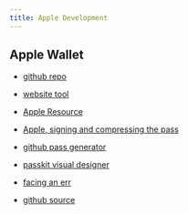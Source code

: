 ```yaml
---
title: Apple Development
---
```


## Apple Wallet

- [github repo](https://github.com/alexandercerutti/passkit-generator?tab=readme-ov-file)
- [website tool](https://pkvd.app/)

- [Apple Resource](https://support.apple.com/guide/keychain-access/add-certificates-to-a-keychain-kyca2431/mac)
- [Apple, signing and compressing the pass](https://developer.apple.com/library/archive/documentation/UserExperience/Conceptual/PassKit_PG/YourFirst.html#//apple_ref/doc/uid/TP40012195-CH2-SW1)

- [github pass generator](https://github.com/alexandercerutti/passkit-generator?tab=readme-ov-file)
- [passkit visual designer](https://pkvd.app/)

- [facing an err](https://support.circleci.com/hc/en-us/articles/4402066403227-Xcode-12-5-Unable-to-build-chain-to-self-signed-root-for-signer)

- [github source](https://github.com/drallgood/jpasskit/blob/master/jpasskit/tutorial/mini-tutorial.txt)